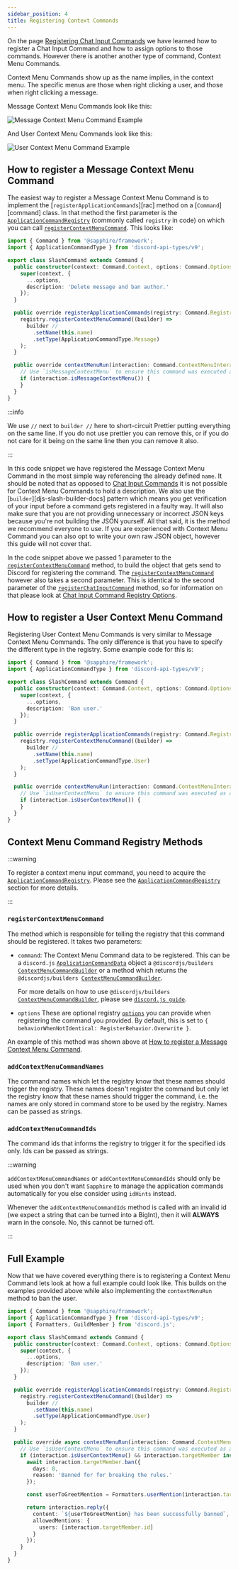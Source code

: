 ```yaml
---
sidebar_position: 4
title: Registering Context Commands
---
```


On the page [Registering Chat Input Commands][rcic] we have learned how to register a Chat Input Command and how to
assign options to those commands. However there is another another type of command, Context Menu Commands.

Context Menu Commands show up as the name implies, in the context menu. The specific menus are those when right clicking
a user, and those when right clicking a message.

Message Context Menu Commands look like this:

![Message Context Menu Command Example](./message-context-menu-command.png)

And User Context Menu Commands look like this:

![User Context Menu Command Example](./user-context-menu-command.png)

## How to register a Message Context Menu Command

The easiest way to register a Message Context Menu Command is to implement the [`registerApplicationCommands`][rac]
method on a [`Command`][command] class. In that method the first parameter is the [`ApplicationCommandRegistry`][acr]
(commonly called `registry` in code) on which you can call [`registerContextMenuCommand`][rcmc]. This looks like:

```ts ts2esm2cjs|{8,11-17}|{8,11-17}
import { Command } from '@sapphire/framework';
import { ApplicationCommandType } from 'discord-api-types/v9';

export class SlashCommand extends Command {
  public constructor(context: Command.Context, options: Command.Options) {
    super(context, {
      ...options,
      description: 'Delete message and ban author.'
    });
  }

  public override registerApplicationCommands(registry: Command.Registry) {
    registry.registerContextMenuCommand((builder) =>
      builder //
        .setName(this.name)
        .setType(ApplicationCommandType.Message)
    );
  }

  public override contextMenuRun(interaction: Command.ContextMenuInteraction) {
    // Use `isMessageContextMenu` to ensure this command was executed as a Message Context Menu Command.
    if (interaction.isMessageContextMenu()) {
    }
  }
}
```

:::info

We use `//` next to `builder //` here to short-circuit Prettier putting everything on the same line. If you do not use
prettier you can remove this, or if you do not care for it being on the same line then you can remove it also.

:::

In this code snippet we have registered the Message Context Menu Command in the most simple way referencing the already
defined `name`. It should be noted that as opposed to [Chat Input Commands][rcic] it is not possible for Context Menu
Commands to hold a description. We also use the [`builder`][djs-slash-builder-docs] pattern which means you get
verification of your input before a command gets registered in a faulty way. It will also make sure that you are not
providing unnecessary or incorrect JSON keys because you're not building the JSON yourself. All that said, it is the
method we recommend everyone to use. If you are experienced with Context Menu Command you can also opt to write your own
raw JSON object, however this guide will not cover that.

In the code snippet above we passed 1 parameter to the [`registerContextMenuCommand`][rcmc] method, to build the object
that gets send to Discord for registering the command. The [`registerContextMenuCommand`][rcmc] however also takes a
second parameter. This is identical to the second parameter of the [`registerChatInputCommand`][rcic] method, so for
information on that please look at [Chat Input Command Registry Options][cicro].

## How to register a User Context Menu Command

Registering User Context Menu Commands is very similar to Message Context Menu Commands. The only difference is that you
have to specify the different type in the registry. Some example code for this is:

```ts ts2esm2cjs|{8,11-17}|{8,11-17}
import { Command } from '@sapphire/framework';
import { ApplicationCommandType } from 'discord-api-types/v9';

export class SlashCommand extends Command {
  public constructor(context: Command.Context, options: Command.Options) {
    super(context, {
      ...options,
      description: 'Ban user.'
    });
  }

  public override registerApplicationCommands(registry: Command.Registry) {
    registry.registerContextMenuCommand((builder) =>
      builder //
        .setName(this.name)
        .setType(ApplicationCommandType.User)
    );
  }

  public override contextMenuRun(interaction: Command.ContextMenuInteraction) {
    // Use `isUserContextMenu` to ensure this command was executed as a User Context Menu Command.
    if (interaction.isUserContextMenu()) {
    }
  }
}
```

## Context Menu Command Registry Methods

:::warning

To register a context menu input command, you need to acquire the [`ApplicationCommandRegistry`][acr]. Please see the
[`ApplicationCommandRegistry`][aaacr] section for more details.

:::

### `registerContextMenuCommand`

The method which is responsible for telling the registry that this command should be registered. It takes two
parameters:

- `command`: The Context Menu Command data to be registered. This can be a `discord.js`
  [`ApplicationCommandData`][djs-command-data-docs] object a `@discordjs/builders`
  [`ContextMenuCommandBuilder`][djs-context-menu-command-builder-docs] or a method which returns the
  `@discordjs/builders `[`ContextMenuCommandBuilder`][djs-context-menu-command-builder-docs].

  For more details on how to use
  `@discordjs/builders `[`ContextMenuCommandBuilder`][djs-context-menu-command-builder-docs], please see
  [`discord.js guide`][djs-context-menu-command-builder-docs].

- `options` These are optional registry [`options`][cicro] you can provide when registering the command you provided. By
  default, this is set to `{ behaviorWhenNotIdentical: RegisterBehavior.Overwrite }`.

An example of this method was shown above at [How to register a Message Context Menu Command][inner-ref-how-to].

### `addContextMenuCommandNames`

The command names which let the registry know that these names should trigger the registry. These names doesn't register
the command but only let the registry know that these names should trigger the command, i.e. the names are only stored
in command store to be used by the registry. Names can be passed as strings.

### `addContextMenuCommandIds`

The command ids that informs the registry to trigger it for the specified ids only. Ids can be passed as strings.

:::warning

`addContextMenuCommandNames` or `addContextMenuCommandIds` should only be used when you don't want `Sapphire` to manage
the application commands automatically for you else consider using `idHints` instead.

Whenever the `addContextMenuCommandIds` method is called with an invalid id (we expect a string that can be turned into
a BigInt), then it will **ALWAYS** warn in the console. No, this cannot be turned off.

:::

## Full Example

Now that we have covered everything there is to registering a Context Menu Command lets look at how a full example could
look like. This builds on the examples provided above while also implementing the `contextMenuRun` method to ban the
user.

```typescript ts2esm2cjs
import { Command } from '@sapphire/framework';
import { ApplicationCommandType } from 'discord-api-types/v9';
import { Formatters, GuildMember } from 'discord.js';

export class SlashCommand extends Command {
  public constructor(context: Command.Context, options: Command.Options) {
    super(context, {
      ...options,
      description: 'Ban user.'
    });
  }

  public override registerApplicationCommands(registry: Command.Registry) {
    registry.registerContextMenuCommand((builder) =>
      builder //
        .setName(this.name)
        .setType(ApplicationCommandType.User)
    );
  }

  public override async contextMenuRun(interaction: Command.ContextMenuInteraction) {
    // Use `isUserContextMenu` to ensure this command was executed as a User Context Menu Command.
    if (interaction.isUserContextMenu() && interaction.targetMember instanceof GuildMember) {
      await interaction.targetMember.ban({
        days: 8,
        reason: 'Banned for for breaking the rules.'
      });

      const userToGreetMention = Formatters.userMention(interaction.targetMember.id);

      return interaction.reply({
        content: `${userToGreetMention} has been successfully banned`,
        allowedMentions: {
          users: [interaction.targetMember.id]
        }
      });
    }
  }
}
```

[aaacr]: ./acquiring-application-command-registry.mdx
[acr]: ../../../Documentation/api-framework/classes/ApplicationCommandRegistry
[cicro]: ./registering-chat-input-commands.mdx#chat-input-command-registry-options
[djs-command-data-docs]: https://discord.js.org/#/docs/discord.js/v13/typedef/ApplicationCommandData
[djs-context-menu-command-builder-docs]: https://discord.js.org/#/docs/builders/0.16.0/class/ContextMenuCommandBuilder
[inner-ref-how-to]: #how-to-register-a-message-context-menu-command
[rcic]: ./registering-chat-input-commands.mdx
[rcmc]: ../../../Documentation/api-framework/classes/ApplicationCommandRegistry#registercontextmenucommand
